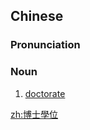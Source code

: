 {{also|博士学位}}
==Chinese==
{{zh-forms|s=博士学位|type=22}}

===Pronunciation===
{{zh-pron
|m=bóshì xuéwèi
|c=bok3 si6 hok6 wai6-2
|cat=n
}}

===Noun===
{{zh-noun}}

# [[doctorate]]

[[zh:博士學位]]